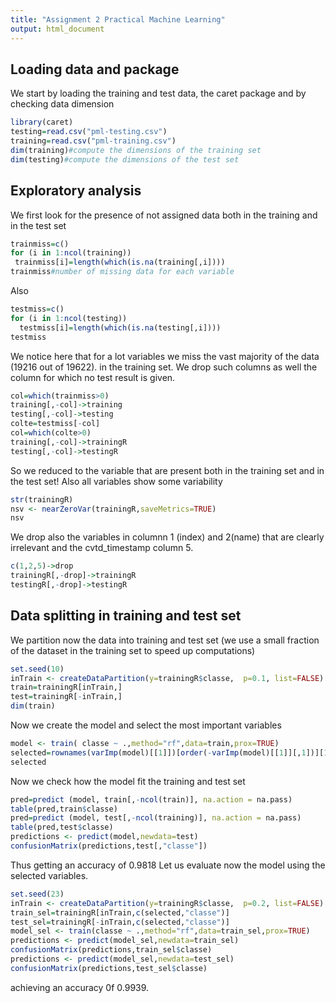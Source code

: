 ```yaml
---
title: "Assignment 2 Practical Machine Learning"
output: html_document
---
```

## Loading data and package

We start by loading the training and test data, the caret package and by 
checking data dimension
```r
library(caret)
testing=read.csv("pml-testing.csv")
training=read.csv("pml-training.csv")
dim(training)#compute the dimensions of the training set
dim(testing)#compute the dimensions of the test set
```

## Exploratory analysis
We first look for the presence of not assigned data both in the training and in the test set
```r
trainmiss=c()
for (i in 1:ncol(training))
 trainmiss[i]=length(which(is.na(training[,i])))
trainmiss#number of missing data for each variable
```
Also 
```r
testmiss=c()
for (i in 1:ncol(testing))
  testmiss[i]=length(which(is.na(testing[,i])))
testmiss
```
We notice here that for a lot variables we miss the vast majority of the data (19216 out of 19622). in the training set. 
We  drop such columns as well the column for which no test result is given.
```r
col=which(trainmiss>0)
training[,-col]->training
testing[,-col]->testing
colte=testmiss[-col]
col=which(colte>0)
training[,-col]->trainingR
testing[,-col]->testingR
```
So we reduced to the variable that are present both in the training set and in the test set!
Also all variables show some variability
```r
str(trainingR) 
nsv <- nearZeroVar(trainingR,saveMetrics=TRUE)
nsv
```
We drop  also the variables in columnn 1 (index) and 2(name) that are clearly irrelevant and the cvtd_timestamp column 5.
```r
c(1,2,5)->drop
trainingR[,-drop]->trainingR
testingR[,-drop]->testingR
```
## Data splitting in training and test set
We partition now the data  into training and test set (we use a small fraction of the dataset in the training set to speed up computations)
```r
set.seed(10)
inTrain <- createDataPartition(y=trainingR$classe,  p=0.1, list=FALSE)
train=trainingR[inTrain,]
test=trainingR[-inTrain,]
dim(train)
```
Now we create the model and select the most important variables
```r
model <- train( classe ~ .,method="rf",data=train,prox=TRUE)
selected=rownames(varImp(model)[[1]])[order(-varImp(model)[[1]][,1])][1:10]
selected      
```
Now we check how the model fit the training and test set
```r
pred=predict (model, train[,-ncol(train)], na.action = na.pass)
table(pred,train$classe)
pred=predict (model, test[,-ncol(training)], na.action = na.pass)
table(pred,test$classe)
predictions <- predict(model,newdata=test)
confusionMatrix(predictions,test[,"classe"])
```
Thus getting an accuracy of 0.9818
Let us evaluate now the model using the selected variables.
```r
set.seed(23)
inTrain <- createDataPartition(y=trainingR$classe,  p=0.2, list=FALSE)
train_sel=trainingR[inTrain,c(selected,"classe")]
test_sel=trainingR[-inTrain,c(selected,"classe")]
model_sel <- train(classe ~ .,method="rf",data=train_sel,prox=TRUE)
predictions <- predict(model_sel,newdata=train_sel)
confusionMatrix(predictions,train_sel$classe)
predictions <- predict(model_sel,newdata=test_sel)
confusionMatrix(predictions,test_sel$classe)
```
achieving an accuracy 0f 0.9939.
